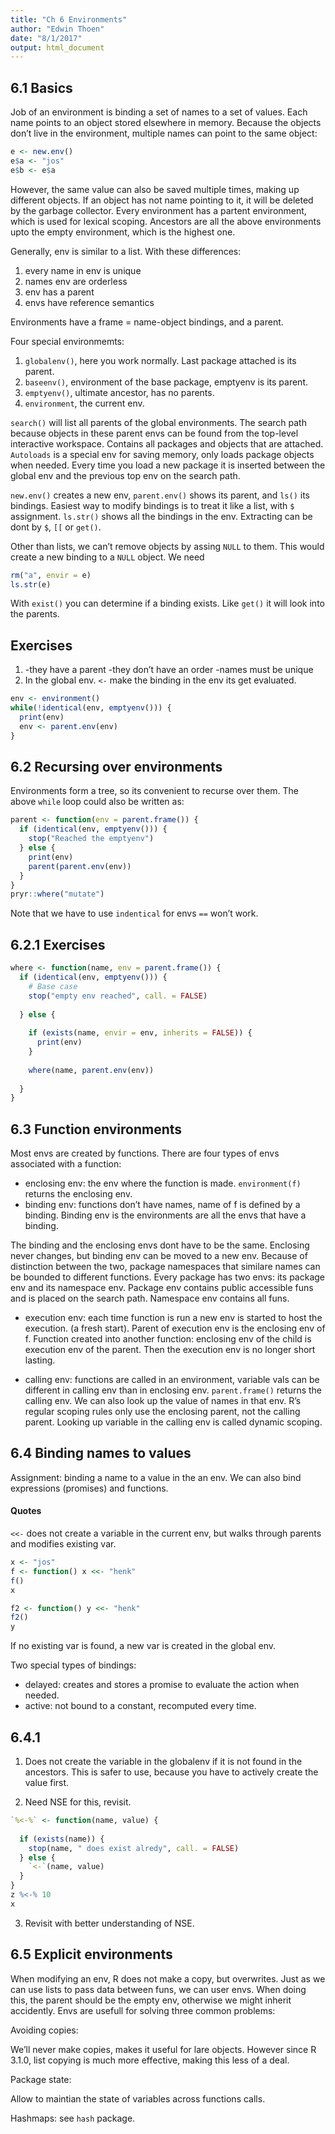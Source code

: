 ```yaml
---
title: "Ch 6 Environments"
author: "Edwin Thoen"
date: "8/1/2017"
output: html_document
---
```


## 6.1 Basics

Job of an environment is binding a set of names to a set of values. Each name points to an object stored elsewhere in memory. Because the objects don't live in the environment, multiple names can point to the same object:

```r
e <- new.env()
e$a <- "jos"
e$b <- e$a
```

However, the same value can also be saved multiple times, making up different objects. If an object has not name pointing to it, it will be deleted by the garbage collector. Every environment has a partent environment, which is used for lexical scoping. Ancestors are all the above environments upto the empty environment, which is the highest one. 

Generally, env is similar to a list. With these differences:

1) every name in env is unique
2) names env are orderless
3) env has a parent
4) envs have reference semantics

Environments have a frame = name-object bindings, and a parent. 

Four special environmemts:

1) `globalenv()`, here you work normally. Last package attached is its parent.
2) `baseenv()`, environment of the base package, emptyenv is its parent.
3) `emptyenv()`, ultimate ancestor, has no parents.
4) `environment`, the current env.

`search()` will list all parents of the global environments. The search path because objects in these parent envs can be found from the top-level interactive workspace. Contains all packages and objects that are attached. `Autoloads` is a special env for saving memory, only loads package objects when needed. Every time you load a new package it is inserted between the global env and the previous top env on the search path.

`new.env()` creates a new env, `parent.env()` shows its parent, and `ls()` its bindings. Easiest way to modify bindings is to treat it like a list, with `$` assignment. `ls.str()` shows all the bindings in the env. Extracting can be dont by `$`, `[[` or `get()`. 

Other than lists, we can't remove objects by assing `NULL` to them. This would create a new binding to a `NULL` object. We need

```r
rm("a", envir = e)
ls.str(e)
```

With `exist()` you can determine if a binding exists. Like `get()` it will look into the parents.

## Exercises

1. -they have a parent -they don't have an order -names must be unique
2. In the global env. `<-` make the binding in the env its get evaluated.  

```r
env <- environment()
while(!identical(env, emptyenv())) {
  print(env)
  env <- parent.env(env)
}
```

## 6.2 Recursing over environments

Environments form a tree, so its convenient to recurse over them. The above `while` loop could also be written as:

```r
parent <- function(env = parent.frame()) {
  if (identical(env, emptyenv())) {
    stop("Reached the emptyenv")
  } else {
    print(env)
    parent(parent.env(env))
  }
}
pryr::where("mutate")
```

Note that we have to use `indentical` for envs `==` won't work. 

## 6.2.1 Exercises
```r
where <- function(name, env = parent.frame()) {
  if (identical(env, emptyenv())) {
    # Base case
    stop("empty env reached", call. = FALSE)
    
  } else {
    
    if (exists(name, envir = env, inherits = FALSE)) {
      print(env)
    }
    
    where(name, parent.env(env))
    
  }
}
```

## 6.3 Function environments

Most envs are created by functions. There are four types of envs associated with a function:

* enclosing env: the env where the function is made. `environment(f)` returns the enclosing env.
* binding env: functions don't have names, name of f is defined by a binding. Binding env is the environments are all the envs that have a binding. 

The binding and the enclosing envs dont have to be the same. Enclosing never changes, but binding env can be moved to a new env. Because of distinction between the two, package namespaces that similare names can be bounded to different functions. Every package has two envs: its package env and its namespace env. Package env contains public accessible funs and is placed on the search path. Namespace env contains all funs. 

* execution env: each time function is run a new env is started to host the execution. (a fresh start). Parent of execution env is the enclosing env of f. Function created into another function: enclosing env of the child is execution env of the parent. Then the execution env is no longer short lasting. 

* calling env: functions are called in an environment, variable vals can be different in calling env than in enclosing env. `parent.frame()` returns the calling env. We can also look up the value of names in that env. R's regular scoping rules only use the enclosing parent, not the calling parent. Looking up variable in the calling env is called dynamic scoping.

## 6.4 Binding names to values

Assignment: binding a name to a value in the an env. We can also bind expressions (promises) and functions.

#### Quotes
`<<-` does not create a variable in the current env, but walks through parents and modifies existing var.

```r
x <- "jos"
f <- function() x <<- "henk"
f()
x
```

```r
f2 <- function() y <<- "henk"
f2()
y
```

If no existing var is found, a new var is created in the global env. 

Two special types of bindings:

* delayed: creates and stores a promise to evaluate the action when needed.
* active: not bound to a constant, recomputed every time.

## 6.4.1

1) Does not create the variable in the globalenv if it is not found in the ancestors. This is safer to use, because you have to actively create the value first.

2) Need NSE for this, revisit.
```r
`%<-%` <- function(name, value) {
  
  if (exists(name)) {
    stop(name, " does exist alredy", call. = FALSE)
  } else {
    `<-`(name, value)
  }
}
z %<-% 10
x
```

3) Revisit with better understanding of NSE.

## 6.5 Explicit environments

When modifying an env, R does not make a copy, but overwrites. Just as we can use lists to pass data between funs, we can user envs. When doing this, the parent should be the empty env, otherwise we might inherit accidently. Envs are usefull for solving three common problems:

Avoiding copies:

We'll never make copies, makes it useful for lare objects. However since R 3.1.0, list copying is much more effective, making this less of a deal. 

Package state:

Allow to maintian the state of variables across functions calls. 

Hashmaps: see `hash` package.




